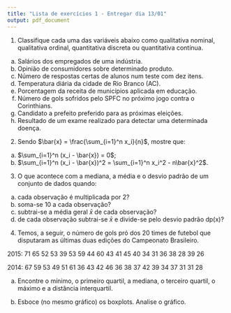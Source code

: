 ```yaml
---
title: "Lista de exercícios 1 - Entregar dia 13/01"
output: pdf_document
---
```


1. Classifique cada uma das variáveis abaixo como qualitativa nominal, qualitativa ordinal, quantitativa discreta ou quantitativa contínua.

a) Salários dos empregados de uma indústria.
b) Opinião de consumidores sobre determinado produto.
c) Número de respostas certas de alunos num teste com dez itens.
d) Temperatura diária da cidade de Rio Branco (AC).
e) Porcentagem da receita de municípios aplicada em educação.
f) Número de gols sofridos pelo SPFC no próximo jogo contra o Corinthians.
g) Candidato a prefeito preferido para as próximas eleições.
h) Resultado de um exame realizado para detectar uma determinada doença.

2. Sendo $\bar{x} = \frac{\sum_{i=1}^n x_i}{n}$, mostre que:

a) $\sum_{i=1}^n (x_i - \bar{x}) = 0$;
b) $\sum_{i=1}^n (x_i - \bar{x})^2 = \sum_{i=1}^n x_i^2 - n\bar{x}^2$.

3. O que acontece com a mediana, a média e o desvio padrão de um conjunto de dados quando:

a) cada observação é multiplicada por 2?
b) soma-se 10 a cada observação?
c) subtrai-se a média geral $\bar{x}$ de cada observação?
d) de cada observação subtrai-se $\bar{x}$ e divide-se pelo desvio padrão dp(x)?


4. Temos, a seguir, o número de gols pró dos 20 times de futebol que disputaram as últimas duas edições do Campeonato Brasileiro.

\centering

2015: 71 65 52 53 39 53 59 44 60 43 41 45 40 34 31 36 38 28 39 26

2014: 67 59 53 49 51 61 36 43 42 46 36 38 37 42 39 34 37 31 31 28

a) Encontre o mínimo, o primeiro quartil, a mediana, o terceiro quartil, o máximo e a distância interquartil.

b) Esboce (no mesmo gráfico) os boxplots. Analise o gráfico.